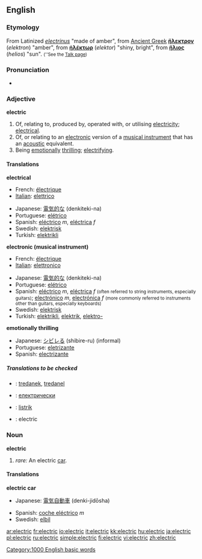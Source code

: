 ==English==

===Etymology===
From Latinized {{Gr.}} ''[[electrinus]]'' "made of amber", from [[Ancient Greek]]  '''[[ἤλεκτρον]]''' (''elektron'') "amber", from '''[[ἠλέκτωρ]]''' (''elektor'') "shiny, bright", from '''[[ἥλιος]]''' (''helios'') "sun". <small>(''See the [[Talk:electric|Talk page]])</small>

===Pronunciation===
*{{audio|en-us-electric.ogg|Audio (US)}}

===Adjective===
'''electric'''

# Of, relating to, produced by, operated with, or utilising [[electricity]]; [[electrical]].
# Of, or relating to an [[electronic]] version of a [[musical instrument]] that has an [[acoustic]] equivalent.
# Being [[emotionally]] [[thrilling]]; [[electrifying]].

====Translations====
'''electrical'''
{{top}}
*French: [[électrique]]
*[[Italian]]: [[elettrico]] {{m}}
{{mid}}
*Japanese: [[電気的な]] (denkiteki-na)
*Portuguese: [[elétrico]]
*Spanish: [[eléctrico]] ''m'', [[eléctrica]] ''f''
*Swedish: [[elektrisk]]
*Turkish: [[elektrikli]]
{{bottom}}

'''electronic (musical instrument)'''
{{top}}
*French: [[électrique]]
*[[Italian]]: [[elettronico]] {{m}}
{{mid}}
*Japanese: [[電気的な]] (denkiteki-na)
*Portuguese: [[elétrico]]
*Spanish: [[eléctrico]] ''m'', [[eléctrica]] ''f'' <small>(often referred to string instruments, especially guitars)</small>; [[electrónico]] ''m'', [[electrónica]] ''f'' <small>(more commonly referred to instruments other than guitars, especially keyboards)</small>
*Swedish: [[elektrisk]]
*Turkish: [[elektrikli]], [[elektrik]], [[elektro-]]
{{bottom}}

'''emotionally thrilling'''
{{top}}
{{mid}}
*Japanese: [[シビレる]] (shibire-ru) (informal)
*Portuguese: [[eletrizante]]
*Spanish: [[electrizante]]
{{bottom}}

=====Translations to be checked=====
{{rfc-trans}}
{{checktrans}}
*{{ttbc|Breton}}: [[tredanek]], [[tredanel]]
*{{ttbc|Bulgarian}}: [[електрически]]
*{{ttbc|Indonesian}}: [[listrik]]
*{{ttbc|Interlingua}}: electric

===Noun===
'''electric'''

# ''rare:'' An electric [[car]].

====Translations====
'''electric car'''
{{top}}
*Japanese: [[電気自動車]] (denki-jidōsha)
{{mid}}
*Spanish: [[coche eléctrico]] ''m''
*Swedish: [[elbil]]
{{bottom}}
[[Category:1000 English basic words]]

[[ar:electric]]
[[fr:electric]]
[[io:electric]]
[[it:electric]]
[[kk:electric]]
[[hu:electric]]
[[ja:electric]]
[[pl:electric]]
[[ru:electric]]
[[simple:electric]]
[[fi:electric]]
[[vi:electric]]
[[zh:electric]]